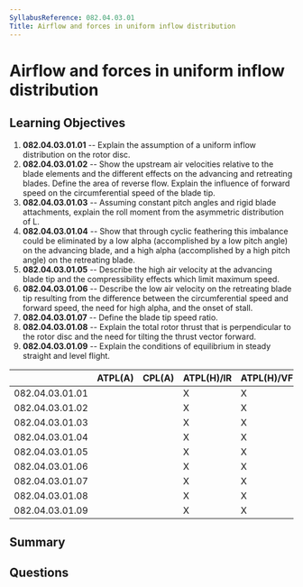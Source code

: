 ```yaml
---
SyllabusReference: 082.04.03.01
Title: Airflow and forces in uniform inflow distribution
---
```


# Airflow and forces in uniform inflow distribution

## Learning Objectives

1. **082.04.03.01.01** -- Explain the assumption of a uniform inflow distribution on the rotor disc.
2. **082.04.03.01.02** -- Show the upstream air velocities relative to the blade elements and the different effects on the advancing and retreating blades. Define the area of reverse flow. Explain the influence of forward speed on the circumferential speed of the blade tip.
3. **082.04.03.01.03** -- Assuming constant pitch angles and rigid blade attachments, explain the roll moment from the asymmetric distribution of L.
4. **082.04.03.01.04** -- Show that through cyclic feathering this imbalance could be eliminated by a low alpha (accomplished by a low pitch angle) on the advancing blade, and a high alpha (accomplished by a high pitch angle) on the retreating blade.
5. **082.04.03.01.05** -- Describe the high air velocity at the advancing blade tip and the compressibility effects which limit maximum speed.
6. **082.04.03.01.06** -- Describe the low air velocity on the retreating blade tip resulting from the difference between the circumferential speed and forward speed, the need for high alpha, and the onset of stall.
7. **082.04.03.01.07** -- Define the blade tip speed ratio.
8. **082.04.03.01.08** -- Explain the total rotor thrust that is perpendicular to the rotor disc and the need for tilting the thrust vector forward.
9. **082.04.03.01.09** -- Explain the conditions of equilibrium in steady straight and level flight.

|                 | ATPL(A) | CPL(A) | ATPL(H)/IR | ATPL(H)/VFR | CPL(H) | IR  | CBIR(A) |
| --------------- | ------- | ------ | ---------- | ----------- | ------ | --- | ------- |
| 082.04.03.01.01 |         |        | X          | X           | X      |     |         |
| 082.04.03.01.02 |         |        | X          | X           | X      |     |         |
| 082.04.03.01.03 |         |        | X          | X           | X      |     |         |
| 082.04.03.01.04 |         |        | X          | X           | X      |     |         |
| 082.04.03.01.05 |         |        | X          | X           | X      |     |         |
| 082.04.03.01.06 |         |        | X          | X           | X      |     |         |
| 082.04.03.01.07 |         |        | X          | X           | X      |     |         |
| 082.04.03.01.08 |         |        | X          | X           | X      |     |         |
| 082.04.03.01.09 |         |        | X          | X           | X      |     |         |

## Summary

## Questions

